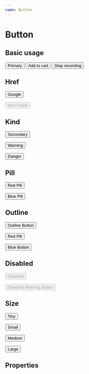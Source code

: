 ```yaml
---
name: Button
---
```



# Button

## Basic usage

<Playground>
  <Button>Primary</Button>

  <Button>
    <Icon name='add_shopping_cart' /> Add to cart
  </Button>

  <Button outline kind='danger'>
    <Icon name='stop' /> Stop recording
  </Button>
</Playground>

## Href

<Playground>
  <Button href='https://google.com/'>Google</Button>

  <Button href='https://google.com/' outline disabled={true}>Won't work</Button>
</Playground>

## Kind

<Playground>
  <Button kind="secondary">Secondary</Button>

  <Button kind="warning">Warning</Button>

  <Button kind="danger">Danger</Button>
</Playground>

## Pill

<Playground>
  <Button pill kind="danger">Red Pill</Button>

  <Button pill kind="primary">Blue Pill</Button>
</Playground>

## Outline

<Playground>
  <Button outline kind='secondary'>Outline Button</Button>

  <Button pill outline kind="danger">Red Pill</Button>

  <Button outline>Blue Button</Button>
</Playground>

## Disabled

<Playground>
  <Button disabled>Disabled</Button>

  <Button pill outline kind="warning" disabled>Disabled Warning Button</Button>
</Playground>

## Size

<Playground>
  <Button size='tiny'>Tiny</Button>

  <Button size='small'>Small</Button>

  <Button size='medium'>Medium</Button>

  <Button size='large'>Large</Button>
</Playground>

## Properties

<PropsTable of={Button}></PropsTable>
